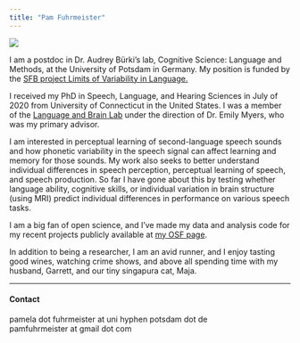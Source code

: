 ```yaml
---
title: "Pam Fuhrmeister"
---
```


![](fuhrmeister_recent Klein.jpeg)

I am a postdoc in Dr. Audrey Bürki's lab, Cognitive Science: Language and Methods, at the University of Potsdam in Germany. My position is funded by the [SFB project Limits of Variability in Language.](https://www.uni-potsdam.de/de/sfb1287/uebersicht)

I received my PhD in Speech, Language, and Hearing Sciences in July of 2020 from University of Connecticut in the United States. I was a member of the [Language and Brain Lab](https://myerslab.uconn.edu) under the direction of Dr. Emily Myers, who was my primary advisor.

<!-- Broadly, I'm interested in how we speak and how we understand other people when they speak. Everyday conversations usually feel pretty effortless, so we may not notice all the work our brains are doing to allow us to speak and comprehend what others are saying. However, speaking and listening are actually complex processes, and we still have a lot to learn about how they work. -->

I am interested in perceptual learning of second-language speech sounds and how phonetic variability in the speech signal can affect learning and memory for those sounds. My work also seeks to better understand individual differences in speech perception, perceptual learning of speech, and speech production. So far I have gone about this by testing whether language ability, cognitive skills, or individual variation in brain structure (using MRI) predict individual differences in performance on various speech tasks.

I am a big fan of open science, and I've made my data and analysis code for my recent projects publicly available at [my OSF page](https://osf.io/m5ezq/).

In addition to being a researcher, I am an avid runner, and I enjoy tasting good wines, watching crime shows, and above all spending time with my husband, Garrett, and our tiny singapura cat, Maja.

---
#### Contact

pamela dot fuhrmeister at uni hyphen potsdam dot de  
pamfuhrmeister at gmail dot com
